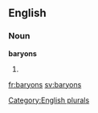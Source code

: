 
==English==

===Noun===
'''baryons'''

# {{plural of|[[baryon]]}}

[[Category:English plurals]]

[[fr:baryons]]
[[sv:baryons]]